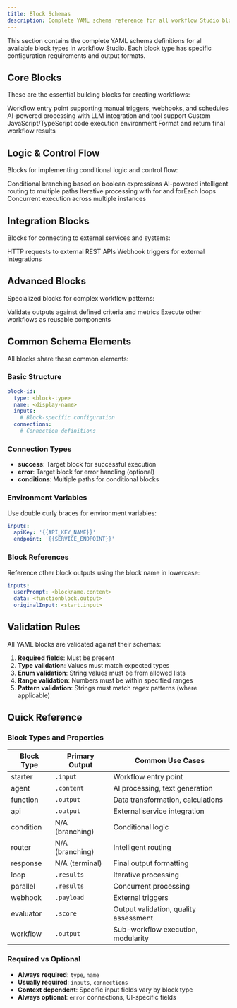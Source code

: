 ```yaml
---
title: Block Schemas
description: Complete YAML schema reference for all workflow Studio blocks
---
```



This section contains the complete YAML schema definitions for all available block types in workflow Studio. Each block type has specific configuration requirements and output formats.

## Core Blocks

These are the essential building blocks for creating workflows:

<Cards>
  <Card title="Starter Block" href="/yaml/blocks/starter">
    Workflow entry point supporting manual triggers, webhooks, and schedules
  </Card>
  <Card title="Agent Block" href="/yaml/blocks/agent">
    AI-powered processing with LLM integration and tool support
  </Card>
  <Card title="Function Block" href="/yaml/blocks/function">
    Custom JavaScript/TypeScript code execution environment
  </Card>
  <Card title="Response Block" href="/yaml/blocks/response">
    Format and return final workflow results
  </Card>
</Cards>

## Logic & Control Flow

Blocks for implementing conditional logic and control flow:

<Cards>
  <Card title="Condition Block" href="/yaml/blocks/condition">
    Conditional branching based on boolean expressions
  </Card>
  <Card title="Router Block" href="/yaml/blocks/router">
    AI-powered intelligent routing to multiple paths
  </Card>
  <Card title="Loop Block" href="/yaml/blocks/loop">
    Iterative processing with for and forEach loops
  </Card>
  <Card title="Parallel Block" href="/yaml/blocks/parallel">
    Concurrent execution across multiple instances
  </Card>
</Cards>

## Integration Blocks

Blocks for connecting to external services and systems:

<Cards>
  <Card title="API Block" href="/yaml/blocks/api">
    HTTP requests to external REST APIs
  </Card>
  <Card title="Webhook Block" href="/yaml/blocks/webhook">
    Webhook triggers for external integrations
  </Card>
</Cards>

## Advanced Blocks

Specialized blocks for complex workflow patterns:

<Cards>
  <Card title="Evaluator Block" href="/yaml/blocks/evaluator">
    Validate outputs against defined criteria and metrics
  </Card>
  <Card title="Workflow Block" href="/yaml/blocks/workflow">
    Execute other workflows as reusable components
  </Card>
</Cards>

## Common Schema Elements

All blocks share these common elements:

### Basic Structure

```yaml
block-id:
  type: <block-type>
  name: <display-name>
  inputs:
    # Block-specific configuration
  connections:
    # Connection definitions
```

### Connection Types

- **success**: Target block for successful execution
- **error**: Target block for error handling (optional)
- **conditions**: Multiple paths for conditional blocks

### Environment Variables

Use double curly braces for environment variables:

```yaml
inputs:
  apiKey: '{{API_KEY_NAME}}'
  endpoint: '{{SERVICE_ENDPOINT}}'
```

### Block References

Reference other block outputs using the block name in lowercase:

```yaml
inputs:
  userPrompt: <blockname.content>
  data: <functionblock.output>
  originalInput: <start.input>
```

## Validation Rules

All YAML blocks are validated against their schemas:

1. **Required fields**: Must be present
2. **Type validation**: Values must match expected types
3. **Enum validation**: String values must be from allowed lists
4. **Range validation**: Numbers must be within specified ranges
5. **Pattern validation**: Strings must match regex patterns (where applicable)

## Quick Reference

### Block Types and Properties

| Block Type | Primary Output | Common Use Cases |
|------------|----------------|------------------|
| starter | `.input` | Workflow entry point |
| agent | `.content` | AI processing, text generation |
| function | `.output` | Data transformation, calculations |
| api | `.output` | External service integration |
| condition | N/A (branching) | Conditional logic |
| router | N/A (branching) | Intelligent routing |
| response | N/A (terminal) | Final output formatting |
| loop | `.results` | Iterative processing |
| parallel | `.results` | Concurrent processing |
| webhook | `.payload` | External triggers |
| evaluator | `.score` | Output validation, quality assessment |
| workflow | `.output` | Sub-workflow execution, modularity |

### Required vs Optional

- **Always required**: `type`, `name`
- **Usually required**: `inputs`, `connections`
- **Context dependent**: Specific input fields vary by block type
- **Always optional**: `error` connections, UI-specific fields 